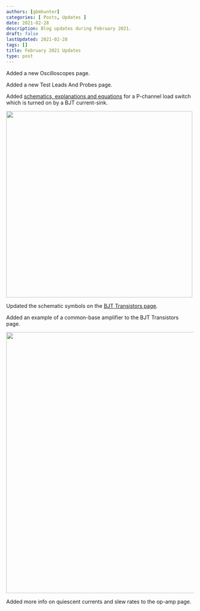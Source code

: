 ```yaml
---
authors: [gbmhunter]
categories: [ Posts, Updates ]
date: 2021-02-28
description: Blog updates during February 2021.
draft: false
lastUpdated: 2021-02-28
tags: []
title: February 2021 Updates
type: post
---
```



Added a new Oscilloscopes page.

Added a new Test Leads And Probes page.

Added [schematics, explanations and equations](/electronics/circuit-design/load-switches/) for a P-channel load switch which is turned on by a BJT current-sink.


<Image src={img_bjt_current_source_to_turn_p_channel_on} width="500px"></Image>

Updated the schematic symbols on the [BJT Transistors page](/electronics/components/transistors/bipolar-junction-transistors-bjts).

Added an example of a common-base amplifier to the BJT Transistors page.


<Image src={img_common_base_amplifier_dc_bias} width="700px"></Image>

Added more info on quiescent currents and slew rates to the op-amp page.
